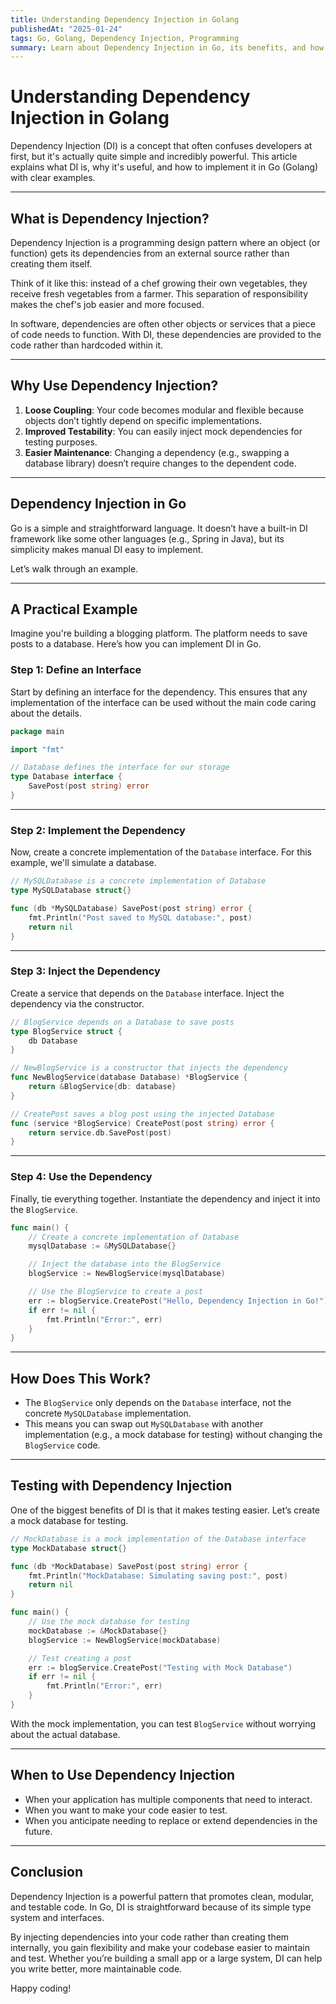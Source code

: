 ```yaml
---
title: Understanding Dependency Injection in Golang  
publishedAt: "2025-01-24"  
tags: Go, Golang, Dependency Injection, Programming  
summary: Learn about Dependency Injection in Go, its benefits, and how to implement it with practical examples.  
---
```


# **Understanding Dependency Injection in Golang**

Dependency Injection (DI) is a concept that often confuses developers at first, but it's actually quite simple and incredibly powerful. This article explains what DI is, why it's useful, and how to implement it in Go (Golang) with clear examples.

---

## **What is Dependency Injection?**

Dependency Injection is a programming design pattern where an object (or function) gets its dependencies from an external source rather than creating them itself.

Think of it like this: instead of a chef growing their own vegetables, they receive fresh vegetables from a farmer. This separation of responsibility makes the chef's job easier and more focused.

In software, dependencies are often other objects or services that a piece of code needs to function. With DI, these dependencies are provided to the code rather than hardcoded within it.

---

## **Why Use Dependency Injection?**

1. **Loose Coupling**: Your code becomes modular and flexible because objects don’t tightly depend on specific implementations.
2. **Improved Testability**: You can easily inject mock dependencies for testing purposes.
3. **Easier Maintenance**: Changing a dependency (e.g., swapping a database library) doesn’t require changes to the dependent code.

---

## **Dependency Injection in Go**

Go is a simple and straightforward language. It doesn’t have a built-in DI framework like some other languages (e.g., Spring in Java), but its simplicity makes manual DI easy to implement.

Let’s walk through an example.

---

## **A Practical Example**

Imagine you're building a blogging platform. The platform needs to save posts to a database. Here’s how you can implement DI in Go.

### **Step 1: Define an Interface**
Start by defining an interface for the dependency. This ensures that any implementation of the interface can be used without the main code caring about the details.

```go
package main

import "fmt"

// Database defines the interface for our storage
type Database interface {
    SavePost(post string) error
}
```

---

### **Step 2: Implement the Dependency**
Now, create a concrete implementation of the `Database` interface. For this example, we'll simulate a database.

```go
// MySQLDatabase is a concrete implementation of Database
type MySQLDatabase struct{}

func (db *MySQLDatabase) SavePost(post string) error {
    fmt.Println("Post saved to MySQL database:", post)
    return nil
}
```

---

### **Step 3: Inject the Dependency**
Create a service that depends on the `Database` interface. Inject the dependency via the constructor.

```go
// BlogService depends on a Database to save posts
type BlogService struct {
    db Database
}

// NewBlogService is a constructor that injects the dependency
func NewBlogService(database Database) *BlogService {
    return &BlogService{db: database}
}

// CreatePost saves a blog post using the injected Database
func (service *BlogService) CreatePost(post string) error {
    return service.db.SavePost(post)
}
```

---

### **Step 4: Use the Dependency**
Finally, tie everything together. Instantiate the dependency and inject it into the `BlogService`.

```go
func main() {
    // Create a concrete implementation of Database
    mysqlDatabase := &MySQLDatabase{}

    // Inject the database into the BlogService
    blogService := NewBlogService(mysqlDatabase)

    // Use the BlogService to create a post
    err := blogService.CreatePost("Hello, Dependency Injection in Go!")
    if err != nil {
        fmt.Println("Error:", err)
    }
}
```

---

## **How Does This Work?**

- The `BlogService` only depends on the `Database` interface, not the concrete `MySQLDatabase` implementation.
- This means you can swap out `MySQLDatabase` with another implementation (e.g., a mock database for testing) without changing the `BlogService` code.

---

## **Testing with Dependency Injection**

One of the biggest benefits of DI is that it makes testing easier. Let’s create a mock database for testing.

```go
// MockDatabase is a mock implementation of the Database interface
type MockDatabase struct{}

func (db *MockDatabase) SavePost(post string) error {
    fmt.Println("MockDatabase: Simulating saving post:", post)
    return nil
}

func main() {
    // Use the mock database for testing
    mockDatabase := &MockDatabase{}
    blogService := NewBlogService(mockDatabase)

    // Test creating a post
    err := blogService.CreatePost("Testing with Mock Database")
    if err != nil {
        fmt.Println("Error:", err)
    }
}
```

With the mock implementation, you can test `BlogService` without worrying about the actual database.

---

## **When to Use Dependency Injection**

- When your application has multiple components that need to interact.
- When you want to make your code easier to test.
- When you anticipate needing to replace or extend dependencies in the future.

---

## **Conclusion**

Dependency Injection is a powerful pattern that promotes clean, modular, and testable code. In Go, DI is straightforward because of its simple type system and interfaces.

By injecting dependencies into your code rather than creating them internally, you gain flexibility and make your codebase easier to maintain and test. Whether you’re building a small app or a large system, DI can help you write better, more maintainable code.

Happy coding!
